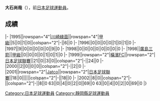 {{unreferenced|time=2013-07-05T08:53:24+00:00}}
{{Infobox football biography
|name=大石尚哉
|image=
|fullname=大石尚哉
|birth_date={{Birth date and age|1972|7|7}}
|cityofbirth=[[静岡縣|静岡縣]]
|countryofbirth=[[日本|日本]]
|position=[[守門員_(足球)|守門員]]
|currentclub=
|years=1995-1998<br/>1998<br/>1999-2000<br/>2001-2002
|clubs=[[東京綠茵|川崎綠茵]]<br/>[[廣島三箭|廣島三箭]]<br/>[[橫濱FC|橫濱FC]]<br/>[[Jatco_FC|Jatco]]
|caps(goals)=
|nationalyears=
|nationalteam=
|nationalcaps(goals)=
}}
'''大石尚哉'''（{{Bd|1972年|7月7日||}}），前[[日本|日本]][[足球|足球]][[運動員|運動員]]。

==成績==
{{Football player club statistics 1|YYN}}
{{Football player club statistics 2|JPN|YYN}}
|-
|1995||rowspan="4"|[[東京綠茵|川崎綠茵]]||rowspan="4"|[[日本職業足球甲級聯賽|甲級]]||5||0||1||0||colspan="2"|-||6||0
|-
|1996||0||0||0||0||1||0||1||0
|-
|1997||9||0||0||0||0||0||9||0
|-
|1998||0||0||0||0||0||0||0||0
|-
|1998||[[廣島三箭|廣島三箭]]||[[日本職業足球甲級聯賽|甲級]]||0||0||0||0||1||0||1||0
|-
|1999||rowspan="2"|[[橫濱FC|橫濱FC]]||rowspan="2"|[[日本足球聯賽_(1999年以後)|日本足球聯賽]]||21||0||3||0||colspan="2"|-||24||0
|-
|2000||2||0||0||0||colspan="2"|-||2||0
|-
|2001||rowspan="2"|[[Jatco_FC|Jatco]]||rowspan="2"|[[日本足球聯賽_(1999年以後)|日本足球聯賽]]||18||0||||||colspan="2"|-||18||0
|-
|2002||8||0||colspan="2"|-||colspan="2"|-||8||0
{{Football player club statistics 3|1|JPN}}63||0||4||0||2||0||69||0
{{Football player club statistics 5}}63||0||4||0||2||0||69||0
|}

{{Japan-sport-bio-stub}}
{{Soccer-player-stub}}
[[Category:日本足球運動員|Category:日本足球運動員]]
[[Category:靜岡縣足球運動員|Category:靜岡縣足球運動員]]